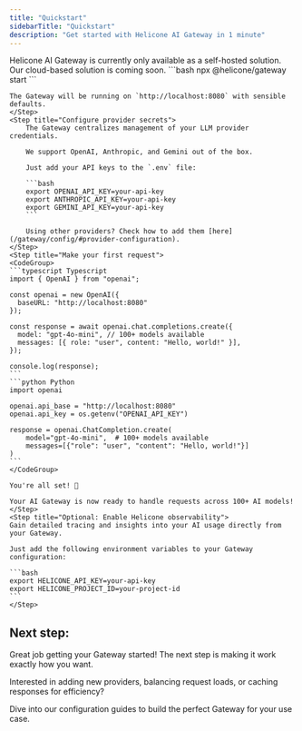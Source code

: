 ```yaml
---
title: "Quickstart"
sidebarTitle: "Quickstart"
description: "Get started with Helicone AI Gateway in 1 minute"
---
```


<Note>
  Helicone AI Gateway is currently only available as a self-hosted solution. 
  Our cloud-based solution is coming soon.
</Note>

<Steps>
    <Step title="Set up your AI Gateway">
    ```bash
    npx @helicone/gateway start
    ```

    The Gateway will be running on `http://localhost:8080` with sensible defaults.
    </Step>
    <Step title="Configure provider secrets">
        The Gateway centralizes management of your LLM provider credentials.

        We support OpenAI, Anthropic, and Gemini out of the box.

        Just add your API keys to the `.env` file:

        ```bash
        export OPENAI_API_KEY=your-api-key
        export ANTHROPIC_API_KEY=your-api-key
        export GEMINI_API_KEY=your-api-key
        ```

        Using other providers? Check how to add them [here](/gateway/config/#provider-configuration).
    </Step>
    <Step title="Make your first request">
    <CodeGroup>
    ```typescript Typescript
    import { OpenAI } from "openai";

    const openai = new OpenAI({
      baseURL: "http://localhost:8080"
    });

    const response = await openai.chat.completions.create({
      model: "gpt-4o-mini", // 100+ models available
      messages: [{ role: "user", content: "Hello, world!" }],
    });

    console.log(response);
    ```
    ```python Python
    import openai

    openai.api_base = "http://localhost:8080"
    openai.api_key = os.getenv("OPENAI_API_KEY")

    response = openai.ChatCompletion.create(
        model="gpt-4o-mini",  # 100+ models available
        messages=[{"role": "user", "content": "Hello, world!"}]
    )
    ```
    </CodeGroup>

    You're all set! 🎉 
    
    Your AI Gateway is now ready to handle requests across 100+ AI models!
    </Step>
    <Step title="Optional: Enable Helicone observability">
    Gain detailed tracing and insights into your AI usage directly from your Gateway.
    
    Just add the following environment variables to your Gateway configuration:

    ```bash
    export HELICONE_API_KEY=your-api-key
    export HELICONE_PROJECT_ID=your-project-id
    ```
    </Step>
</Steps>

## Next step:

Great job getting your Gateway started! The next step is making it work exactly how you want.

Interested in adding new providers, balancing request loads, or caching responses for efficiency?

<Card title="Configuration" horizontal icon="gear" href="/gateway/config">
  Dive into our configuration guides to build the perfect Gateway for your use case.
</Card>